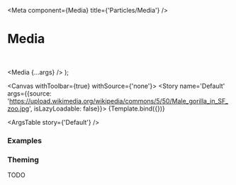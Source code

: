 

<Meta
  component={Media}
  title={'Particles/Media'}
/>

# Media

<br/>

  <Media {...args} />
);

<Canvas withToolbar={true} withSource={'none'}>
  <Story name='Default' args={{source: 'https://upload.wikimedia.org/wikipedia/commons/5/50/Male_gorilla_in_SF_zoo.jpg', isLazyLoadable: false}}>
    {Template.bind({})}
  </Story>
</Canvas>

<ArgsTable story={'Default'} />

### Examples

<Canvas>
  <Story name='Circular'>
    <Media variant='circular' source='https://upload.wikimedia.org/wikipedia/commons/5/50/Male_gorilla_in_SF_zoo.jpg' />
  </Story>
</Canvas>

<Canvas>
  <Story name='Video'>
    <Media source='https://everysize.evrpg.com/_bh20200903213922/assets/hero.mp4' />
  </Story>
</Canvas>

<Canvas>
  <Story name='Relative'>
    <Media source='/sample.mp4' />
  </Story>
</Canvas>

<Canvas>
  <Story name='Video Without Extension'>
    <Media source='https://gateway.pinata.cloud/ipfs/QmZ3yCYX2c6Z2BNSTyx1zuBoPUJTB8dyE74zwngdweaFV6' />
  </Story>
</Canvas>

<Canvas>
  <Story name='Image Without Extension'>
    <Media source='https://lh3.googleusercontent.com/Xw_XUk3QoLH3i6ihkw_jIzj4a77nQfT_4BOw9FZ4ecvJ2L1Q5XwCy_6Oahw6xbuESg4cQxxh1HNPhTy-cm_APvw28zJhT8f_97zUJg' />
  </Story>
</Canvas>

<Canvas>
  <Story name='Unknown Content Type Without Extension'>
    <Box height={'500px'}>
     <Media source='https://genesisblocks.art/api/tokens/show/1539' />
    </Box>
  </Story>
</Canvas>

<Canvas>
  <Story name='Image With Extension'>
    <Box height={'500px'}>
     <Media source='https://storage.googleapis.com/7981b604-d28c-4982-ac3f-0f9c61dc6e1d/3883.0001.png' />
    </Box>
  </Story>
</Canvas>

### Theming

TODO

